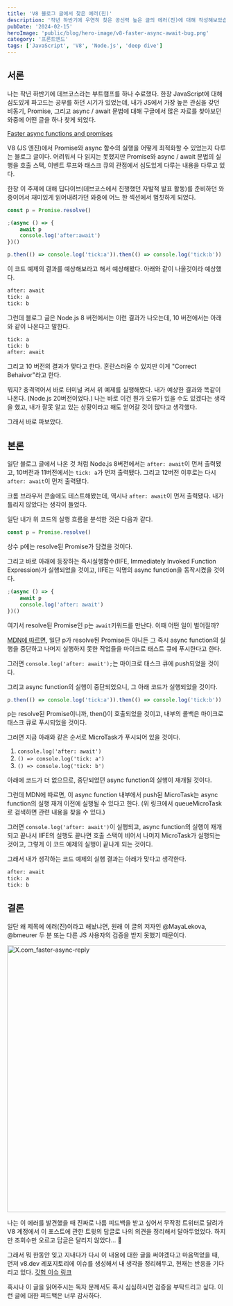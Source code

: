 ```yaml
---
title: 'V8 블로그 글에서 찾은 에러(진)'
description: '작년 하반기에 우연히 찾은 공신력 높은 글의 에러(진)에 대해 작성해보았습니다.'
pubDate: '2024-02-15'
heroImage: 'public/blog/hero-image/v8-faster-async-await-bug.png'
category: '프론트엔드'
tags: ['JavaScript', 'V8', 'Node.js', 'deep dive']
---
```


## 서론

나는 작년 하반기에 데브코스라는 부트캠프를 하나 수료했다. 한창 JavaScript에 대해 심도있게 파고드는 공부를 하던 시기가 있었는데, 내가 JS에서 가장 높은 관심을 갖던 비동기, Promise, 그리고 async / await 문법에 대해 구글에서 많은 자료를 찾아보던 와중에 어떤 글을 하나 찾게 되었다.

[Faster async functions and promises](https://v8.dev/blog/fast-async)

V8 (JS 엔진)에서 Promise와 async 함수의 실행을 어떻게 최적화할 수 있었는지 다루는 블로그 글이다. 어려워서 다 읽지는 못했지만 Promise와 async / await 문법의 실행을 호출 스택, 이벤트 루프와 태스크 큐의 관점에서 심도있게 다루는 내용을 다루고 있다.

한창 이 주제에 대해 딥다이브(데브코스에서 진행했던 자발적 발표 활동)를 준비하던 와중이어서 재미있게 읽어내려가던 와중에 어느 한 섹션에서 멈칫하게 되었다.

```js
const p = Promise.resolve()

;(async () => {
	await p
	console.log('after:await')
})()

p.then(() => console.log('tick:a')).then(() => console.log('tick:b'))
```

이 코드 예제의 결과를 예상해보라고 해서 예상해봤다. 아래와 같이 나올것이라 예상했다.

```bash
after: await
tick: a
tick: b
```

그런데 블로그 글은 Node.js 8 버전에서는 이런 결과가 나오는데, 10 버전에서는 아래와 같이 나온다고 말한다.

```bash
tick: a
tick: b
after: await
```

그리고 10 버전의 결과가 맞다고 한다. 혼란스러울 수 있지만 이게 "Correct Behaivor"라고 한다.

뭐지? 충격먹어서 바로 터미널 켜서 위 예제를 실행해봤다. 내가 예상한 결과와 똑같이 나온다. (Node.js 20버전이었다.)
나는 바로 이건 뭔가 오류가 있을 수도 있겠다는 생각을 했고, 내가 잘못 알고 있는 상황이라고 해도 얻어갈 것이 많다고 생각했다.

그래서 바로 파보았다.

## 본론

일단 블로그 글에서 나온 것 처럼 Node.js 8버전에서는 `after: await`이 먼저 출력됐고, 10버전과 11버전에서는 `tick: a`가 먼저 출력됐다. 그리고 12버전 이후로는 다시 `after: await`이 먼저 출력됐다.

크롬 브라우저 콘솔에도 테스트해봤는데, 역시나 `after: await`이 먼저 출력됐다. 내가 틀리지 않았다는 생각이 들었다.

일단 내가 위 코드의 실행 흐름을 분석한 것은 다음과 같다.

```js
const p = Promise.resolve()
```

상수 p에는 resolve된 Promise가 담겼을 것이다.

그리고 바로 아래에 등장하는 즉시실행함수(IIFE, Immediately Invoked Function Expression)가 실행되었을 것이고, IIFE는 익명의 async function을 동작시켰을 것이다.

```js
;(async () => {
	await p
	console.log('after: await')
})()
```

여기서 resolve된 Promise인 p는 `await`키워드를 만난다. 이때 어떤 일이 벌어질까?

[MDN에 따르면](https://developer.mozilla.org/en-US/docs/Web/JavaScript/Reference/Operators/await#control_flow_effects_of_await), 일단 p가 resolve된 Promise든 아니든 그 즉시 async function의 실행을 중단하고 나머지 실행하지 못한 작업들을 마이크로 태스트 큐에 푸시한다고 한다.

그러면 `console.log('after: await');`는 마이크로 태스크 큐에 push되었을 것이다.

그리고 async function의 실행이 중단되었으니, 그 아래 코드가 실행되었을 것이다.

```js
p.then(() => console.log('tick:a')).then(() => console.log('tick:b'))
```

p는 resolve된 Promise이니까, then()이 호출되었을 것이고, 내부의 콜백은 마이크로 태스크 큐로 푸시되었을 것이다.

그러면 지금 아래와 같은 순서로 MicroTask가 푸시되어 있을 것이다.

1. `console.log('after: await')`
2. `() => console.log('tick: a')`
3. `() => console.log('tick: b')`

아래에 코드가 더 없으므로, 중단되었던 async function의 실행이 재개될 것이다.

그런데 MDN에 따르면, 이 async function 내부에서 push된 MicroTask는 async function의 실행 재개 이전에 실행될 수 있다고 한다. (위 링크에서 queueMicroTask로 검색하면 관련 내용을 찾을 수 있다.)

그러면 `console.log('after: await')`이 실행되고, async function의 실행이 재개되고 끝나서 IIFE의 실행도 끝나면 호출 스택이 비어서 나머지 MicroTask가 실행되는 것이고, 그렇게 이 코드 예제의 실행이 끝나게 되는 것이다.

그래서 내가 생각하는 코드 예제의 실행 결과는 아래가 맞다고 생각한다.

```bash
after: await
tick: a
tick: b
```

## 결론

일단 왜 제목에 에러(진)이라고 해놨냐면, 원래 이 글의 저자인 @MayaLekova, @bmeurer 두 분 또는 다른 JS 사용자의 검증을 받지 못했기 때문이다.

<img
	width='616'
	alt='X.com_faster-async-reply'
	src='https://github.com/sscoderati/sscoderati.github.io/assets/69716992/3d43783f-4f77-404d-b12f-e6738603b785'
	style='margin: 0 auto'
/>

나는 이 에러를 발견했을 때 진짜로 나름 피드백을 받고 싶어서 무작정 트위터로 달려가 V8 계정에서 이 포스트에 관한 트윗의 답글로 나의 의견을 정리해서 달아두었었다. 하지만 조회수만 오르고 답글은 달리지 않았다... 🥹

그래서 뭐 한동안 잊고 지내다가 다시 이 내용에 대한 글을 써야겠다고 마음먹었을 때, 먼저 v8.dev 레포지토리에 이슈를 생성해서 내 생각을 정리해두고, 현재는 반응을 기다리고 있다. [깃헙 이슈 링크](https://github.com/v8/v8.dev/issues/735)

혹시나 이 글을 읽어주시는 독자 분께서도 혹시 심심하시면 검증을 부탁드리고 싶다. 이런 글에 대한 피드백은 너무 감사하다.

